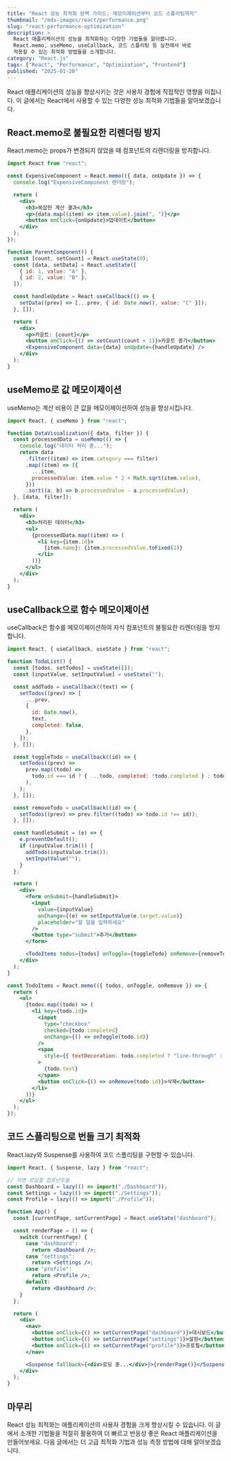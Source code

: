 ```yaml
---
title: "React 성능 최적화 완벽 가이드: 메모이제이션부터 코드 스플리팅까지"
thumbnail: "/mdx-images/react/performance.png"
slug: "react-performance-optimization"
description: >
  React 애플리케이션의 성능을 최적화하는 다양한 기법들을 알아봅니다. 
  React.memo, useMemo, useCallback, 코드 스플리팅 등 실전에서 바로 
  적용할 수 있는 최적화 방법들을 소개합니다.
category: "React.js"
tags: ["React", "Performance", "Optimization", "Frontend"]
published: "2025-01-20"
---
```


React 애플리케이션의 성능을 향상시키는 것은 사용자 경험에 직접적인 영향을 미칩니다. 이 글에서는 React에서 사용할 수 있는 다양한 성능 최적화 기법들을 알아보겠습니다.

## React.memo로 불필요한 리렌더링 방지

React.memo는 props가 변경되지 않았을 때 컴포넌트의 리렌더링을 방지합니다.

```jsx
import React from "react";

const ExpensiveComponent = React.memo(({ data, onUpdate }) => {
  console.log("ExpensiveComponent 렌더링");

  return (
    <div>
      <h3>복잡한 계산 결과</h3>
      <p>{data.map((item) => item.value).join(", ")}</p>
      <button onClick={onUpdate}>업데이트</button>
    </div>
  );
});

function ParentComponent() {
  const [count, setCount] = React.useState(0);
  const [data, setData] = React.useState([
    { id: 1, value: "A" },
    { id: 2, value: "B" },
  ]);

  const handleUpdate = React.useCallback(() => {
    setData((prev) => [...prev, { id: Date.now(), value: "C" }]);
  }, []);

  return (
    <div>
      <p>카운트: {count}</p>
      <button onClick={() => setCount(count + 1)}>카운트 증가</button>
      <ExpensiveComponent data={data} onUpdate={handleUpdate} />
    </div>
  );
}
```

## useMemo로 값 메모이제이션

useMemo는 계산 비용이 큰 값을 메모이제이션하여 성능을 향상시킵니다.

```jsx
import React, { useMemo } from "react";

function DataVisualization({ data, filter }) {
  const processedData = useMemo(() => {
    console.log("데이터 처리 중...");
    return data
      .filter((item) => item.category === filter)
      .map((item) => ({
        ...item,
        processedValue: item.value * 2 + Math.sqrt(item.value),
      }))
      .sort((a, b) => b.processedValue - a.processedValue);
  }, [data, filter]);

  return (
    <div>
      <h3>처리된 데이터</h3>
      <ul>
        {processedData.map((item) => (
          <li key={item.id}>
            {item.name}: {item.processedValue.toFixed(2)}
          </li>
        ))}
      </ul>
    </div>
  );
}
```

## useCallback으로 함수 메모이제이션

useCallback은 함수를 메모이제이션하여 자식 컴포넌트의 불필요한 리렌더링을 방지합니다.

```jsx
import React, { useCallback, useState } from "react";

function TodoList() {
  const [todos, setTodos] = useState([]);
  const [inputValue, setInputValue] = useState("");

  const addTodo = useCallback((text) => {
    setTodos((prev) => [
      ...prev,
      {
        id: Date.now(),
        text,
        completed: false,
      },
    ]);
  }, []);

  const toggleTodo = useCallback((id) => {
    setTodos((prev) =>
      prev.map((todo) =>
        todo.id === id ? { ...todo, completed: !todo.completed } : todo,
      ),
    );
  }, []);

  const removeTodo = useCallback((id) => {
    setTodos((prev) => prev.filter((todo) => todo.id !== id));
  }, []);

  const handleSubmit = (e) => {
    e.preventDefault();
    if (inputValue.trim()) {
      addTodo(inputValue.trim());
      setInputValue("");
    }
  };

  return (
    <div>
      <form onSubmit={handleSubmit}>
        <input
          value={inputValue}
          onChange={(e) => setInputValue(e.target.value)}
          placeholder="할 일을 입력하세요"
        />
        <button type="submit">추가</button>
      </form>

      <TodoItems todos={todos} onToggle={toggleTodo} onRemove={removeTodo} />
    </div>
  );
}

const TodoItems = React.memo(({ todos, onToggle, onRemove }) => {
  return (
    <ul>
      {todos.map((todo) => (
        <li key={todo.id}>
          <input
            type="checkbox"
            checked={todo.completed}
            onChange={() => onToggle(todo.id)}
          />
          <span
            style={{ textDecoration: todo.completed ? "line-through" : "none" }}
          >
            {todo.text}
          </span>
          <button onClick={() => onRemove(todo.id)}>삭제</button>
        </li>
      ))}
    </ul>
  );
});
```

## 코드 스플리팅으로 번들 크기 최적화

React.lazy와 Suspense를 사용하여 코드 스플리팅을 구현할 수 있습니다.

```jsx
import React, { Suspense, lazy } from "react";

// 지연 로딩할 컴포넌트들
const Dashboard = lazy(() => import("./Dashboard"));
const Settings = lazy(() => import("./Settings"));
const Profile = lazy(() => import("./Profile"));

function App() {
  const [currentPage, setCurrentPage] = React.useState("dashboard");

  const renderPage = () => {
    switch (currentPage) {
      case "dashboard":
        return <Dashboard />;
      case "settings":
        return <Settings />;
      case "profile":
        return <Profile />;
      default:
        return <Dashboard />;
    }
  };

  return (
    <div>
      <nav>
        <button onClick={() => setCurrentPage("dashboard")}>대시보드</button>
        <button onClick={() => setCurrentPage("settings")}>설정</button>
        <button onClick={() => setCurrentPage("profile")}>프로필</button>
      </nav>

      <Suspense fallback={<div>로딩 중...</div>}>{renderPage()}</Suspense>
    </div>
  );
}
```

## 마무리

React 성능 최적화는 애플리케이션의 사용자 경험을 크게 향상시킬 수 있습니다. 이 글에서 소개한 기법들을 적절히 활용하여 더 빠르고 반응성 좋은 React 애플리케이션을 만들어보세요. 다음 글에서는 더 고급 최적화 기법과 성능 측정 방법에 대해 알아보겠습니다.
